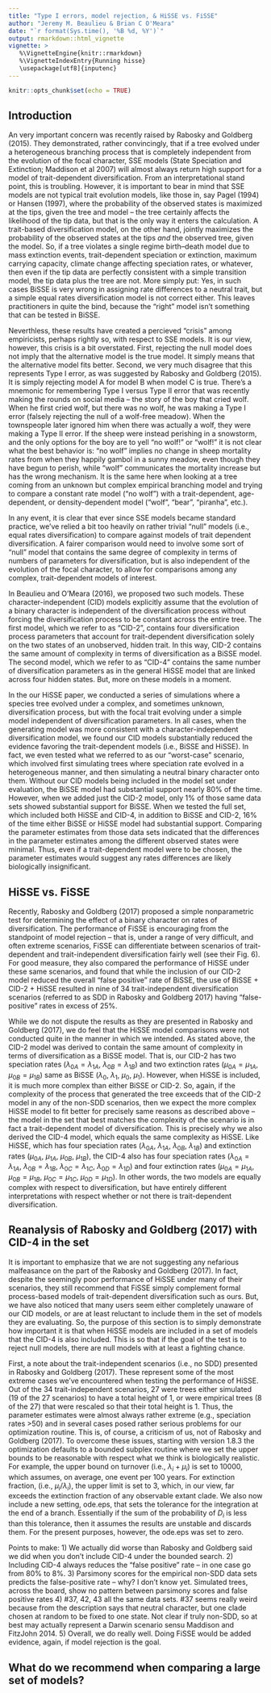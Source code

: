 ```yaml
---
title: "Type I errors, model rejection, & HiSSE vs. FiSSE"
author: "Jeremy M. Beaulieu & Brian C O'Meara"
date: "`r format(Sys.time(), '%B %d, %Y')`"
output: rmarkdown::html_vignette
vignette: >
   %\VignetteEngine{knitr::rmarkdown}
   %\VignetteIndexEntry{Running hisse}
   \usepackage[utf8]{inputenc}
---
```



```r
knitr::opts_chunk$set(echo = TRUE)
```

## Introduction

An very important concern was recently raised by Rabosky and Goldberg (2015). They demonstrated, rather convincingly, that if a tree evolved under a heterogeneous branching process that is completely independent from the evolution of the focal character, SSE models (State Speciation and Extinction; Maddison et al 2007) will almost always return high support for a model of trait-dependent diversification. From an interpretational stand point, this is troubling. However, it is important to bear in mind that SSE models are not typical trait evolution models, like those in, say Pagel (1994) or Hansen (1997), where the probability of the observed states is maximized at the tips, given the tree and model -- the tree certainly affects the likelihood of the tip data, but that is the only way it enters the calculation. A trait-based diversification model, on the other hand, jointly maximizes the probability of the observed states at the tips *and* the observed tree, given the model. So, if a tree violates a single regime birth–death model due to mass extinction events, trait-dependent speciation or extinction, maximum carrying capacity, climate change affecting speciation rates, or whatever, then even if the tip data are perfectly consistent with a simple transition model, the tip data plus the tree are not. More simply put: Yes, in such cases BiSSE is very wrong in assigning rate differences to a neutral trait, but a simple equal rates diversification model is not correct either. This leaves practitioners in quite the bind, because the "right" model isn't something that can be tested in BiSSE.

Neverthless, these results have created a percieved "crisis" among empiricists, perhaps rightly so, with respect to SSE models. It is our view, however, this crisis is a bit overstated. First, rejecting the null model does not imply that the alternative model is the true model. It simply means that the alternative model fits better. Second, we very much disagree that this represents Type I error, as was suggested by Rabosky and Goldberg (2015). It is simply rejecting model A for model B when model C is true. There’s a mnemonic for remembering Type I versus Type II error that was recently making the rounds on social media -- the story of the boy that cried wolf. When he first cried wolf, but there was no wolf, he was making a Type I error (falsely rejecting the null of a wolf-free meadow). When the townspeople later ignored him when there was actually a wolf, they were making a Type II error. If the sheep were instead perishing in a snowstorm, and the only options for the boy are to yell "no wolf!" or "wolf!" it is not clear what the best behavior is: "no wolf" implies no change in sheep mortality rates from when they happily gambol in a sunny meadow, even though they have begun to perish, while "wolf" communicates the mortality increase but has the wrong mechanism. It is the same here when looking at a tree coming from an unknown but complex empirical branching model and trying to compare a constant rate model ("no wolf") with a trait-dependent, age-dependent, or density-dependent model ("wolf", "bear", "piranha", etc.).  

In any event, it is clear that ever since SSE models became standard practice, we've relied a bit too heavily on rather trivial "null" models (i.e., equal rates diversification) to compare against models of trait dependent diversification. A fairer comparison would need to involve some sort of "null" model that contains the same degree of complexity in terms of numbers of parameters for diversification, but is also independent of the evolution of the focal character, to allow for comparisons among any complex, trait-dependent models of interest. 

In Beaulieu and O'Meara (2016), we proposed two such models. These character-independent (CID) models explicitly assume that the evolution of a binary character is independent of the diversification process without forcing the diversification process to be constant across the entire tree. The first model, which we refer to as "CID-2", contains four diversification process parameters that account for trait-dependent diversification solely on the two states of an unobserved, hidden trait. In this way, CID-2 contains the same amount of complexity in terms of diversification as a BiSSE model. The second model, which we refer to as "CID-4" contains the same number of diversification parameters as in the general HiSSE model that are linked across four hidden states. But, more on these models in a moment.

In the our HiSSE paper, we conducted a series of simulations where a species tree evolved under a complex, and sometimes unknown, diversification process, but with the focal trait evolving under a simple model independent of diversification parameters. In all cases, when the generating model was more consistent with a character-independent diversification model, we found our CID models substantially reduced the evidence favoring the trait-dependent models (i.e., BiSSE and HiSSE). In fact, we even tested what we referred to as our "worst-case" scenario, which involved first simulating trees where speciation rate evolved in a heterogeneous manner, and then simulating a neutral binary character onto them. Without our CID models being included in the model set under evaluation, the BiSSE model had substantial support nearly 80% of the time. However, when we added just the CID-2 model, only 1% of those same data sets showed substantial support for BiSSE. When we tested the full set, which included both HiSSE and CID-4, in addition to BiSSE and CID-2, 16% of the time either BiSSE or HiSSE model had substantial support. Comparing the parameter estimates from those data sets indicated that the differences in the parameter estimates among the different observed states were minimal. Thus, even if a trait-dependent model were to be chosen, the parameter estimates would suggest any rates differences are likely biologically insignificant.

## HiSSE vs. FiSSE

Recently, Rabosky and Goldberg (2017) proposed a simple nonparametric test for determining the effect of a binary character on rates of diversification. The performance of FiSSE is encouraging from the standpoint of model rejection -- that is, under a range of very difficult, and often extreme scenarios, FiSSE can differentiate between scenarios of trait-dependent and trait-independent diversification fairly well (see their Fig. 6). For good measure, they also compared the performance of HiSSE under these same scenarios, and found that while the inclusion of our CID-2 model reduced the overall "false positive" rate of BiSSE, the use of BiSSE + CID-2 + HiSSE resulted in nine of 34 trait-independent diversification scenarios (referred to as SDD in Rabosky and Goldberg 2017) having "false-positive" rates in excess of 25%. 

While we do not dispute the results as they are presented in Rabosky and Goldberg (2017), we do feel that the HiSSE model comparisons were not conducted quite in the manner in which we intended. As stated above, the CID-2 model was derived to contain the same amount of complexity in terms of diversification as a BiSSE model. That is, our CID-2 has two speciation rates ($\lambda_{0A} = \lambda_{1A}$, $\lambda_{0B} = \lambda_{1B}$) and two extinction rates ($\mu_{0A} = \mu_{1A}$, $\mu_{0B} = \mu_{1B}$) same as BiSSE ($\lambda_0$, $\lambda_1$, $\mu_0$, $\mu_1$). However, when HiSSE is included, it is much more complex than either BiSSE or CID-2. So, again, if the complexity of the process that generated the tree exceeds that of the CID-2 model in any of the non-SDD scenarios, then we expect the more complex HiSSE model to fit better for precisely same reasons as described above -- the model in the set that best matches the complexity of the scenario is in fact a trait-dependent model of diversification. This is precisely why we also derived the CID-4 model, which equals the same complexity as HiSSE. Like HiSSE, which has four speciation rates ($\lambda_{0A}$, $\lambda_{1A}$, $\lambda_{0B}$, $\lambda_{1B}$) and extinction rates ($\mu_{0A}$, $\mu_{1A}$, $\mu_{0B}$, $\mu_{1B}$), the CID-4 also has four speciation rates ($\lambda_{0A} = \lambda_{1A}$, $\lambda_{0B} = \lambda_{1B}$, $\lambda_{0C} = \lambda_{1C}$, $\lambda_{0D} = \lambda_{1D}$) and four extinction rates ($\mu_{0A} = \mu_{1A}$, $\mu_{0B} = \mu_{1B}$, $\mu_{0C} = \mu_{1C}$, $\mu_{0D} = \mu_{1D}$). In other words, the two models are equally complex with respect to diversification, but have entirely different interpretations with respect whether or not there is trait-dependent diversification. 

## Reanalysis of Rabosky and Goldberg (2017) with CID-4 in the set

It is important to emphasize that we are not suggesting any nefarious malfeasance on the part of the Rabosky and Goldberg (2017). In fact, despite the seemingly poor performance of HiSSE under many of their scenarios, they still recommend that FiSSE simply complement formal process-based models of trait-dependent diversification such as ours. But, we have also noticed that many users seem either completely unaware of our CID models, or are at least reluctant to include them in the set of models they are evaluating. So, the purpose of this section is to simply demonstrate how important it is that when HiSSE models are included in a set of models that the CID-4 is also included. This is so that if the goal of the test is to reject null models, there are null models with at least a fighting chance. 

First, a note about the trait-independent scenarios (i.e., no SDD) presented in Rabosky and Goldberg (2017). These represent some of the most extreme cases we've encountered when testing the performance of HiSSE. Out of the 34 trait-independent scenarios, 27 were trees either simulated (19 of the 27 scenarios) to have a total height of 1, or were empirical trees (8 of the 27) that were rescaled so that their total height is 1. Thus, the parameter estimates were almost always rather extreme (e.g., speciation rates >50) and in several cases posed rather serious problems for our optimization routine. This is, of course, a criticism of us, not of Rabosky and Goldberg (2017). To overcome these issues, starting with version 1.8.3 the optimization defaults to a bounded subplex routine where we set the upper bounds to be reasonable with respect what we think is biologically realistic. For example, the upper bound on turnover (i.e., $\lambda_i + \mu_i$) is set to 10000, which assumes, on average, one event per 100 years. For extinction fraction, (i.e., $\mu_i / \lambda_i$), the upper limit is set to 3, which, in our view, far exceeds the extinction fraction of any observable extant clade. We also now include a new setting, ode.eps, that sets the tolerance for the integration at the end of a branch. Essentially if the sum of the probability of $D_i$ is less than this tolerance, then it assumes the results are unstable and discards them. For the present purposes, however, the ode.eps was set to zero. 

Points to make:
1) We actually did worse than Rabosky and Goldberg said we did when you don't include CID-4 under the bounded search.
2) Including CID-4 always reduces the "false positive" rate -- in one case go from 80% to 8%. 
3) Parsimony scores for the empirical non-SDD data sets predicts the false-positive rate -- why? I don't know yet. Simulated trees, across the board, show no pattern between parsimony scores and false positive rates 
4) #37, 42, 43 all the same data sets. #37 seems really weird because from the description says that neutral character, but one clade chosen at random to be fixed to one state. Not clear if truly non-SDD, so at best may actually represent a Darwin scenario sensu Maddison and FitzJohn 2014. 
5) Overall, we do really well. Doing FiSSE would be added evidence, again, if model rejection is the goal.

## What do we recommend when comparing a large set of models?


